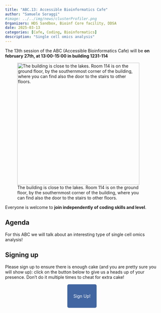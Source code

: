 ```yaml
---
title: "ABC.13: Accessible Bioinformatics Cafe"
author: "Samuele Soraggi"
#image: ../../img/news/clusterProfiler.png
Organizers: HDS Sandbox, Bioinf Core facility, DDSA
date: 2025-03-13
categories: [Cafe, Coding, Bioinformatics]
description: "Single cell omics analysis"
---
```


The 13th session of the ABC (Accessible Bioinformatics Cafe) will be **on february 27th, at 13:00-15:00 in building 1231-114**

![The building is close to the lakes. Room 114 is on the ground floor, by the southernmost corner of the building, where you can find also the door to the stairs to other floors.](../../img/news/bartholin1231-114.png){width=400px}

Everyone is welcome to **join independently of coding skills and level**. 

## Agenda
 
For this ABC we will talk about an interesting type of single cell omics analysis!

## Signing up

Please sign up to ensure there is enough cake (and you are pretty sure you will show up): click on the button below to give us a heads up of your presence. Don't do it multiple times to cheat for extra cake!

&nbsp;

 <p align="center">
  <a href="https://docs.google.com/forms/d/e/1FAIpQLSdAE508V3GyY0-c3ZzoDAzouwArZ6mL1JqmJ4WcCM8rfjsA1Q/viewform?usp=header" style="background-color: #4266A1; color: #FFFFFF; padding: 30px 20px; text-decoration: none; border-radius: 5px;">
    Sign Up!
  </a>
</p>
